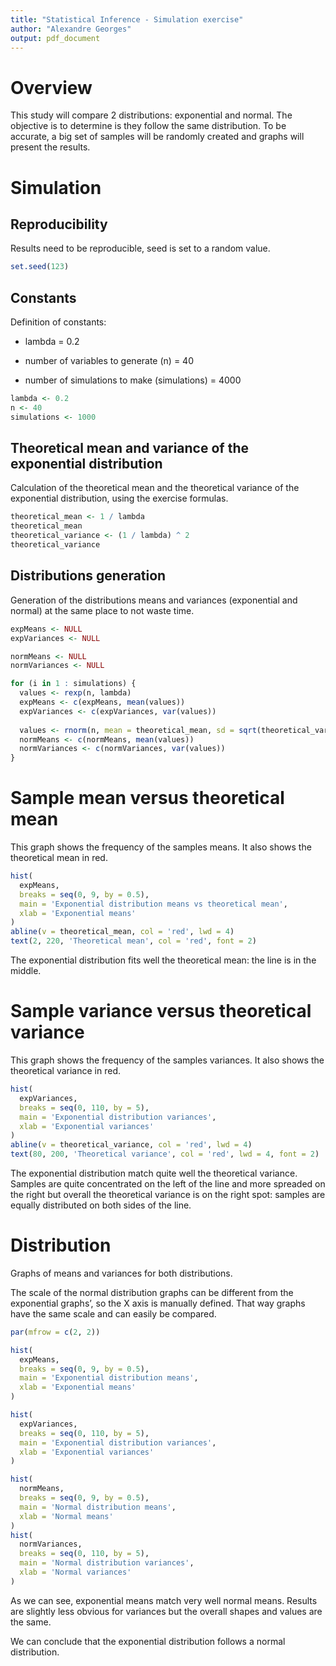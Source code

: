 ```yaml
---
title: "Statistical Inference - Simulation exercise"
author: "Alexandre Georges"
output: pdf_document
---
```


# Overview

This study will compare 2 distributions: exponential and normal. The objective is to determine is they follow the same distribution. To be accurate, a big set of samples will be randomly created and graphs will present the results.

# Simulation

## Reproducibility

Results need to be reproducible, seed is set to a random value.

```r
set.seed(123)
```

## Constants

Definition of constants:

- lambda = 0.2

- number of variables to generate (n) = 40

- number of simulations to make (simulations) = 4000

```r
lambda <- 0.2
n <- 40
simulations <- 1000
```

## Theoretical mean and variance of the exponential distribution

Calculation of the theoretical mean and the theoretical variance of the exponential distribution, using the exercise formulas.

```r
theoretical_mean <- 1 / lambda
theoretical_mean
theoretical_variance <- (1 / lambda) ^ 2
theoretical_variance
```

## Distributions generation

Generation of the distributions means and variances (exponential and normal) at the same place to not waste time.

```r
expMeans <- NULL
expVariances <- NULL

normMeans <- NULL
normVariances <- NULL

for (i in 1 : simulations) {
  values <- rexp(n, lambda)
  expMeans <- c(expMeans, mean(values))
  expVariances <- c(expVariances, var(values))
  
  values <- rnorm(n, mean = theoretical_mean, sd = sqrt(theoretical_variance))
  normMeans <- c(normMeans, mean(values))
  normVariances <- c(normVariances, var(values))
}
```

# Sample mean versus theoretical mean

This graph shows the frequency of the samples means. It also shows the theoretical mean in red.

```r
hist(
  expMeans,
  breaks = seq(0, 9, by = 0.5),
  main = 'Exponential distribution means vs theoretical mean',
  xlab = 'Exponential means'
)
abline(v = theoretical_mean, col = 'red', lwd = 4)
text(2, 220, 'Theoretical mean', col = 'red', font = 2)
```

The exponential distribution fits well the theoretical mean: the line is in the middle.

# Sample variance versus theoretical variance

This graph shows the frequency of the samples variances. It also shows the theoretical variance in red.

```r
hist(
  expVariances,
  breaks = seq(0, 110, by = 5),
  main = 'Exponential distribution variances',
  xlab = 'Exponential variances'
)
abline(v = theoretical_variance, col = 'red', lwd = 4)
text(80, 200, 'Theoretical variance', col = 'red', lwd = 4, font = 2)
```

The exponential distribution match quite well the theoretical variance. Samples are quite concentrated on the left of the line and more spreaded on the right but overall the theoretical variance is on the right spot: samples are equally distributed on both sides of the line.

# Distribution

Graphs of means and variances for both distributions.

The scale of the normal distribution graphs can be different from the exponential graphs', so the X axis is manually defined. That way graphs have the same scale and can easily be compared.


```r
par(mfrow = c(2, 2))

hist(
  expMeans,
  breaks = seq(0, 9, by = 0.5),
  main = 'Exponential distribution means',
  xlab = 'Exponential means'
)

hist(
  expVariances,
  breaks = seq(0, 110, by = 5),
  main = 'Exponential distribution variances',
  xlab = 'Exponential variances'
)

hist(
  normMeans,
  breaks = seq(0, 9, by = 0.5),
  main = 'Normal distribution means',
  xlab = 'Normal means'
)
hist(
  normVariances,
  breaks = seq(0, 110, by = 5),
  main = 'Normal distribution variances',
  xlab = 'Normal variances'
)
```

As we can see, exponential means match very well normal means. Results are slightly less obvious for variances but the overall shapes and values are the same.

We can conclude that the exponential distribution follows a normal distribution.